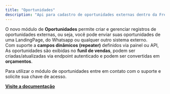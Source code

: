 ```yaml
---
title: "Oportunidades"
description: "Api para cadastro de oportunidades externas dentro da Fretatech."
---
```


O novo módulo de **Oportunidades** permite criar e gerenciar registros de oportunidades externas, ou seja, você pode enviar suas oportunidades de uma LandingPage, do Whatsapp ou qualquer outro sistema externo.\
Com suporte a **campos dinâmicos (repeater)** definidos via painel ou API, As oportunidades são exibidas no **funil de vendas**, podem ser criadas/atualizadas via endpoint autenticado e podem ser convertidas em **orçamentos**.

<Info>
  Para utilizar o módulo de oportunidades entre em contato com o suporte e solicite sua chave de acesso.
</Info>

[**Visite a documentação**](https://docs.fretatech.app.br/api-reference/oportunidades/cria%C3%A7%C3%A3o-de-oportunidade)